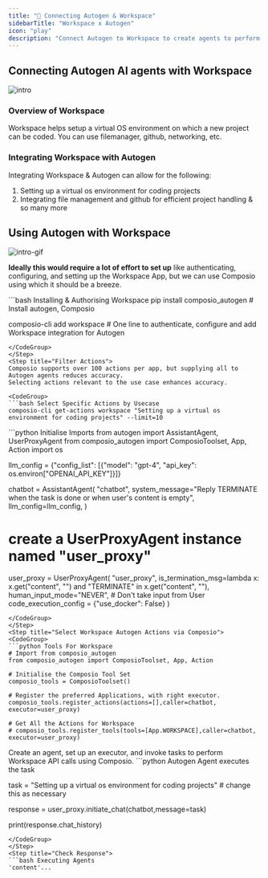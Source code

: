 ```yaml
---
title: "🚀 Connecting Autogen & Workspace"
sidebarTitle: "Workspace x Autogen"
icon: "play"
description: "Connect Autogen to Workspace to create agents to perform tasks using natural language"
---
```


## Connecting Autogen AI agents with Workspace
![intro](/media/intro.jpg)

### Overview of Workspace

Workspace helps setup a virtual OS environment on which a new project can be coded. You can use filemanager, github, networking, etc.

### Integrating Workspace with Autogen

Integrating Workspace & Autogen can allow for the following:

1. Setting up a virtual os environment for coding projects
2. Integrating file management and github for efficient project handling
& so many more

## Using Autogen with Workspace
![intro-gif](/media/intro.gif)
<Steps>
<Step title="Setting Up the Environment">

**Ideally this would require a lot of effort to set up** like authenticating, configuring, and setting up the Workspace App, but we can use Composio using which it should be a breeze.

<CodeGroup>
```bash Installing & Authorising Workspace
pip install composio_autogen # Install autogen, Composio 

composio-cli add workspace # One line to authenticate, configure and add Workspace integration for Autogen
```
</CodeGroup>
</Step>
<Step title="Filter Actions">
Composio supports over 100 actions per app, but supplying all to Autogen agents reduces accuracy.
Selecting actions relevant to the use case enhances accuracy.

<CodeGroup>
```bash Select Specific Actions by Usecase
composio-cli get-actions workspace "Setting up a virtual os environment for coding projects" --limit=10
```
</CodeGroup>

</Step>
<Step title="Import Base Packages">

<CodeGroup>
```python Initialise Imports
from autogen import AssistantAgent, UserProxyAgent
from composio_autogen import ComposioToolset, App, Action
import os

llm_config = {"config_list": [{"model": "gpt-4", "api_key": os.environ["OPENAI_API_KEY"]}]}

chatbot = AssistantAgent(
    "chatbot",
    system_message="Reply TERMINATE when the task is done or when user's content is empty",
    llm_config=llm_config,
)

# create a UserProxyAgent instance named "user_proxy"
user_proxy = UserProxyAgent(
    "user_proxy",
    is_termination_msg=lambda x: x.get("content", "") and "TERMINATE" in x.get("content", ""),
    human_input_mode="NEVER", # Don't take input from User
    code_execution_config = {"use_docker": False}
)
```
</CodeGroup>
</Step>
<Step title="Select Workspace Autogen Actions via Composio">
<CodeGroup>
```python Tools For Workspace
# Import from composio_autogen
from composio_autogen import ComposioToolset, App, Action

# Initialise the Composio Tool Set
composio_tools = ComposioToolset()

# Register the preferred Applications, with right executor. 
composio_tools.register_actions(actions=[],caller=chatbot, executor=user_proxy)

# Get All the Actions for Workspace
# composio_tools.register_tools(tools=[App.WORKSPACE],caller=chatbot, executor=user_proxy) 
```
</CodeGroup>
</Step>
<Step title="Execute the Agent">
Create an agent, set up an executor, and invoke tasks to perform Workspace API calls using Composio. 
<CodeGroup>
```python Autogen Agent executes the task

task = "Setting up a virtual os environment for coding projects" # change this as necessary

response = user_proxy.initiate_chat(chatbot,message=task)

print(response.chat_history)
```
</CodeGroup>
</Step>
<Step title="Check Response">
```bash Executing Agents
'content'...
```
</Step>
</Steps>

